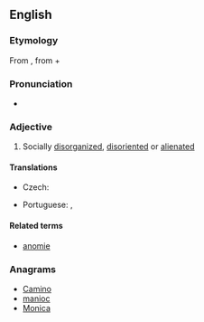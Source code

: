 ==English==

===Etymology===
From {{etyl|grc|en}} {{term|ἀνομία||lawlessness|lang=grc|sc=polytonic}}, from {{term|ἀ-||not|lang=grc|sc=polytonic}} + {{term|νόμος||law|lang=grc|sc=polytonic}}

===Pronunciation===
* {{IPA|/əˈnɒmɪk/|lang=en}}

===Adjective===
{{en-adj}}

# Socially [[disorganized]], [[disoriented]] or [[alienated]]

====Translations====
{{trans-top|socially disorganized, disoriented or alienated}}
* Czech: {{t|cs|anomický|m}}
{{trans-mid}}
* Portuguese: {{t+|pt|anómico}} {{qualifier|Portugal}}, {{t+|pt|anômico}} {{qualifier|Brazil}}
{{trans-bottom}}

====Related terms====
* [[anomie]]

===Anagrams===
* [[Camino#English|Camino]]
* [[manioc#English|manioc]]
* [[Monica#English|Monica]]